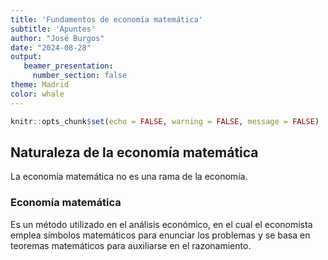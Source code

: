 ```yaml
---
title: 'Fundamentos de economía matemática'
subtitle: 'Apuntes'
author: "José Burgos"
date: "2024-08-28"
output: 
   beamer_presentation:
     number_section: false
theme: Madrid
color: whale
---
```


```r
knitr::opts_chunk$set(echo = FALSE, warning = FALSE, message = FALSE)
```

## Naturaleza de la economía matemática

La economía matemática no es una rama de la economía.

### Economía matemática

Es un método utilizado en el análisis económico, en el cual el economista emplea símbolos matemáticos para enunciar los problemas y se basa en teoremas matemáticos para auxiliarse en el razonamiento.
